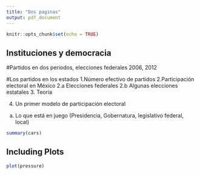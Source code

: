 ```yaml
---
title: "Dos paginas"
output: pdf_document
---
```


```r
knitr::opts_chunk$set(echo = TRUE)
```
## Instituciones y democracia


#Partidos en dos periodos, elecciones federales 2006, 2012

#Los partidos en los estados
1.Número efectivo de partidos
2.Participación electoral en México
2.a Elecciones federales
2.b Algunas elecciones estatales
3. Teoría


4. Un primer modelo de participación electoral
a. Lo que está en juego (Presidencia, Gobernatura, legislativo federal, local)





```r
summary(cars)
```

## Including Plots



```r
plot(pressure)
```

